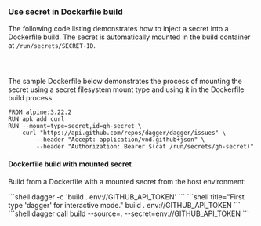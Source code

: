 ### Use secret in Dockerfile build

The following code listing demonstrates how to inject a secret into a Dockerfile build. The secret is automatically mounted in the build container at `/run/secrets/SECRET-ID`.

<Tabs groupId="language" queryString="sdk">
<TabItem value="go" label="Go">

```go file=../../../cookbook/snippets/secret-dockerfile/go/main.go
```

</TabItem>
<TabItem value="python" label="Python">

```python file=../../../cookbook/snippets/secret-dockerfile/python/main.py
```

</TabItem>
<TabItem value="typescript" label="TypeScript">

```typescript file=../../../cookbook/snippets/secret-dockerfile/typescript/index.ts
```

</TabItem>
</Tabs>

The sample Dockerfile below demonstrates the process of mounting the secret using a secret filesystem mount type and using it in the Dockerfile build process:

```shell
FROM alpine:3.22.2
RUN apk add curl
RUN --mount=type=secret,id=gh-secret \
    curl "https://api.github.com/repos/dagger/dagger/issues" \
        --header "Accept: application/vnd.github+json" \
        --header "Authorization: Bearer $(cat /run/secrets/gh-secret)"
```

#### Dockerfile build with mounted secret

Build from a Dockerfile with a mounted secret from the host environment:

<Tabs groupId="shell">
<TabItem value="System shell">
```shell
dagger -c 'build . env://GITHUB_API_TOKEN'
```
</TabItem>
<TabItem value="Dagger Shell">
```shell title="First type 'dagger' for interactive mode."
build . env://GITHUB_API_TOKEN
```
</TabItem>
<TabItem value="Dagger CLI">
```shell
dagger call build --source=. --secret=env://GITHUB_API_TOKEN
```
</TabItem>
</Tabs>
